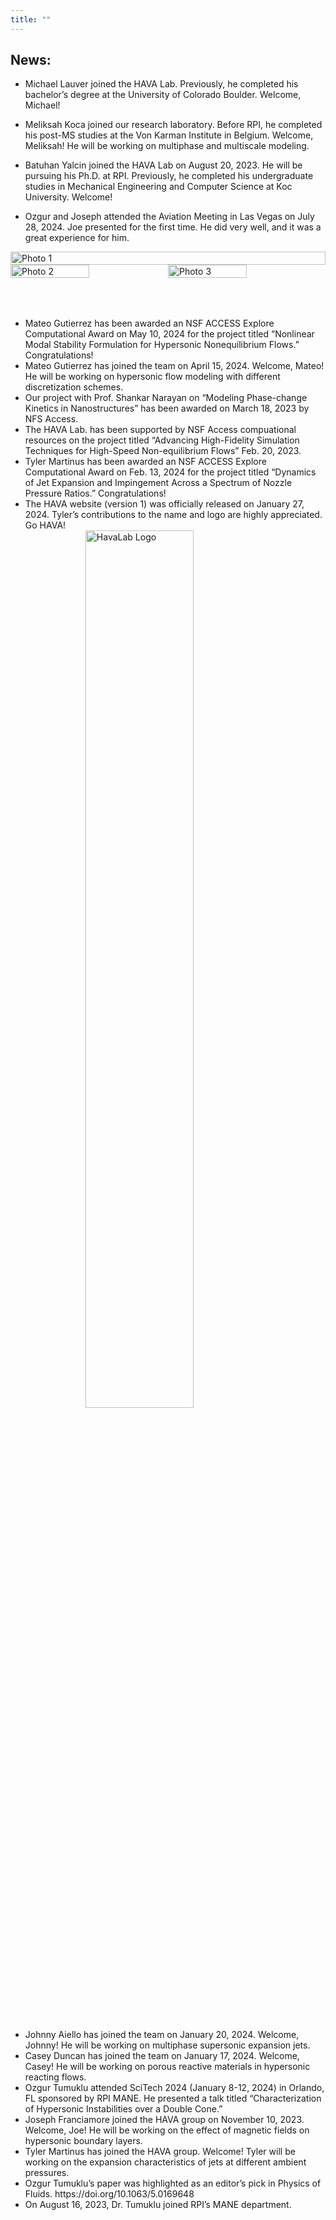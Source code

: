 ```yaml
---
title: ""
---
```


```{=html}
<link href="../html/pages.css" rel="stylesheet">
```

## News:
* Michael Lauver joined the HAVA Lab. Previously, he completed his bachelor's degree at the University of Colorado Boulder. Welcome, Michael!

* Meliksah Koca joined our research laboratory. Before RPI, he completed his post-MS studies at the Von Karman Institute in Belgium. Welcome, Meliksah! He will be working on multiphase and multiscale modeling.

* Batuhan Yalcin joined the HAVA Lab on August 20, 2023. He will be pursuing his Ph.D. at RPI. Previously, he completed his undergraduate studies in Mechanical Engineering and Computer Science at Koc University. Welcome!

* Ozgur and Joseph attended the Aviation Meeting in Las Vegas on July 28, 2024. Joe presented for the first time. He did very well, and it was a great experience for him.
```{=html}
<head>
    <meta charset="UTF-8">
    <meta name="viewport" content="width=device-width, initial-scale=1.0">
    <title>Three Photos Side by Side</title>
    <style>
        .photo-container {
            display: flex;
            justify-content: space-between;
        }
        .photo-container img {
            width: 50%;
            height: auto;
        }
    </style>
        <style>
        .photo-container1 {
            display: flex;
            justify-content: space-between;
        }
        .photo-container1 img {
            width: 100%;
            height: auto;
        }
    </style>
</head>
<body>
    <div class="photo-container1">
      <img src="photos/IMG_8679.jpg" alt="Photo 1">
    </div>
    <div class="photo-container">
        <img src="photos/IMG_8715.jpg" alt="Photo 2">
        <img src="photos/IMG_8719.jpg" alt="Photo 3">
    </div>
</body>
<div style="height: 50px;"></div> <!-- 50px empty space -->
```
* Mateo Gutierrez has been awarded an NSF ACCESS Explore Computational Award on May 10, 2024 for the project titled "Nonlinear Modal Stability Formulation for Hypersonic Nonequilibrium Flows." Congratulations!
* Mateo Gutierrez has joined the team on April 15, 2024. Welcome, Mateo! He will be working on hypersonic flow modeling with different discretization schemes.
* Our project with Prof. Shankar Narayan on "Modeling Phase-change Kinetics in Nanostructures" has been awarded on March 18, 2023 by NFS Access.
* The HAVA Lab. has been supported by NSF Access compuational resources on the project titled "Advancing High-Fidelity Simulation Techniques for High-Speed Non-equilibrium Flows" Feb. 20, 2023.
* Tyler Martinus has been awarded an NSF ACCESS Explore Computational Award on Feb. 13, 2024 for the project titled "Dynamics of Jet Expansion and Impingement Across a Spectrum of Nozzle Pressure Ratios." Congratulations!
* The HAVA website (version 1) was officially released on January 27, 2024. Tyler's contributions to the name and logo are highly appreciated. Go HAVA!
<img src="../img/logo_havalab.png" style="height: 60%; width: 60%; display: block; margin-left: auto; margin-right: auto;" alt="HavaLab Logo" />
```{=html}
<div style="height: 30px;"></div> <!-- 20px empty space -->
```
* Johnny Aiello has joined the team on January 20, 2024. Welcome, Johnny! He will be working on multiphase supersonic expansion jets.
* Casey Duncan has joined the team on January 17, 2024. Welcome, Casey! He will be working on porous reactive materials in hypersonic reacting flows.
* Ozgur Tumuklu attended SciTech 2024 (January 8-12, 2024) in Orlando, FL sponsored by RPI MANE. He presented a talk titled "Characterization of Hypersonic Instabilities over a Double Cone."
* Joseph Franciamore joined the HAVA group on November 10, 2023. Welcome, Joe! He will be working on the effect of magnetic fields on hypersonic boundary layers.
* Tyler Martinus has joined the HAVA group. Welcome! Tyler will be working on the expansion characteristics of jets at different ambient pressures.
* Ozgur Tumuklu's paper was highlighted as an editor's pick in Physics of Fluids. 
  https://doi.org/10.1063/5.0169648
* On August 16, 2023, Dr. Tumuklu joined RPI's MANE department.





